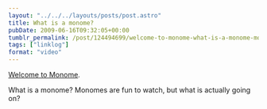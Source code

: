 ```yaml
---
layout: "../../../layouts/posts/post.astro"
title: What is a monome?
pubDate: 2009-06-16T09:32:05+00:00
tumblr_permalink: /post/124494699/welcome-to-monome-what-is-a-monome-monomes-are
tags: ["linklog"]
format: "video"
---
```



<Vimeo id="https://vimeo.com/3811393" />

[Welcome to Monome][1].

What is a monome? Monomes are fun to watch, but what is actually going on?

[1]: http://vimeo.com/3811393

